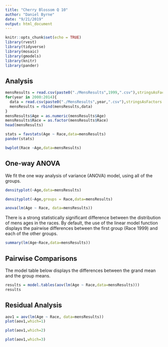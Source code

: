 ```yaml
---
title: "Cherry Blossom Q 10"
author: "Daniel Byrne"
date: "9/21/2019"
output: html_document
---
```


```r
knitr::opts_chunk$set(echo = TRUE)
library(rvest)
library(tidyverse)
library(mosaic)
library(gmodels)
library(knitr)
library(pander)
```


## Analysis

```r
mensResults = read.csv(paste0("./MensResults",1999,".csv"),stringsAsFactors = FALSE)
for(year in 2000:2014){
  data = read.csv(paste0("./MensResults",year,".csv"),stringsAsFactors = FALSE)
  mensResults = rbind(mensResults,data)
}
mensResults$Age = as.numeric(mensResults$Age)
mensResults$Race = as.factor(mensResults$Race)
head(mensResults)
```

```r
stats = favstats(Age ~ Race,data=mensResults)
pander(stats)
```

```r
bwplot(Race ~Age,data=mensResults)
```



## One-way ANOVA

We fit the one way analysis of variance (ANOVA) model, using all of the groups.

```r
densityplot(~Age,data=mensResults)
```

```r
densityplot(~Age,groups = Race,data=mensResults)
```
```r
anova(lm(Age ~ Race, data=mensResults))
```

There is a strong statistically significant difference between the distribution of mens ages in the races. By default, the use of the linear model function displays the pairwise differences between the first group (Race 1999) and each of the other groups.


```r
summary(lm(Age~Race,data=mensResults))
```

## Pairwise Comparisons

The model table below displays the differences between the grand mean and the group means.

```r
results = model.tables(aov(lm(Age ~ Race,data=mensResults)))
results
```

## Residual Analysis

```r
aov1 = aov(lm(Age ~ Race, data=mensResults))
plot(aov1,which=1)
```

```r
plot(aov1,which=2)
```


```r
plot(aov1,which=3)
```

